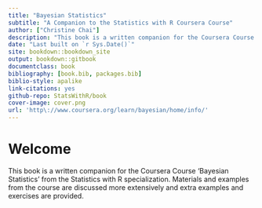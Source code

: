 ```yaml
--- 
title: "Bayesian Statistics"
subtitle: "A Companion to the Statistics with R Coursera Course"
author: ["Christine Chai"]
description: "This book is a written companion for the Coursera Course 'Bayesian Statistics' from the Statistics with R specialization."
date: "Last built on `r Sys.Date()`"
site: bookdown::bookdown_site
output: bookdown::gitbook
documentclass: book
bibliography: [book.bib, packages.bib]
biblio-style: apalike
link-citations: yes
github-repo: StatsWithR/book
cover-image: cover.png
url: 'http\://www.coursera.org/learn/bayesian/home/info/'
---
```

# Welcome {-}

\newcommand{\No}{\textsf{N}}
\newcommand{\Ga}{\textsf{Gamma}}
\newcommand{\St}{\textsf{t}}
\newcommand{\NoGa}{\textsf{NormalGamma}}
\newcommand{\B}{\textit{BF}}
\newcommand{\data}{\text{data}}
\newcommand{\iid}{\mathrel{\mathop{\sim}\limits^{\rm iid}}}


This book is a written companion for the Coursera Course 'Bayesian Statistics' from the Statistics with R specialization. Materials and examples from the course are discussed more extensively and extra examples and exercises are provided.
